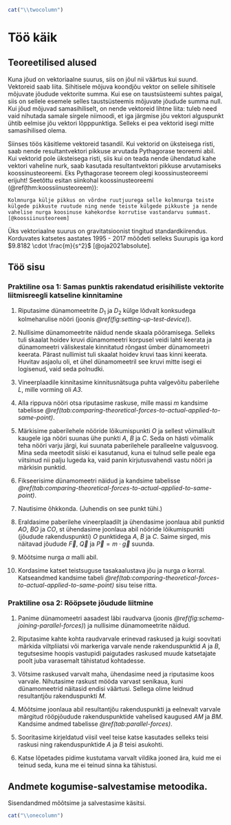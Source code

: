 ```r
cat("\\twocolumn")
```
# Töö käik

## Teoreetilised alused

Kuna jõud on vektoriaalne suurus, siis on jõul nii väärtus kui suund. Vektoreid saab liita. Sihitisele mõjuva koondjõu vektor on sellele sihitisele mõjuvate jõudude vektorite summa. Kui ese on taustsüsteemi suhtes paigal, siis on sellele esemele selles taustsüsteemis mõjuvate jõudude summa null. Kui jõud mõjuvad samasihiliselt, on nende vektoreid lihtne liita: tuleb need vaid nihutada samale sirgele niimoodi, et iga järgmise jõu vektori alguspunkt ühtib eelmise jõu vektori lõpppunktiga. Selleks ei pea vektorid isegi mitte samasihilised olema.

Siinses töös käsitleme vektoreid tasandil. Kui vektorid on üksteisega risti, saab nende resultantvektori pikkuse arvutada Pythagorase teoreemi abil. Kui vektorid pole üksteisega risti, siis kui on teada nende ühendatud kahe vektori vaheline nurk, saab kasutada resultantvektori pikkuse arvutamiseks koossinusteoreemi. Eks Pythagorase teoreem olegi koossinusteoreemi erijuht! Seetõttu esitan siinkohal koossinusteoreemi (\@ref(thm:koossiinusteoreem)):

```theorem
Kolmnurga külje pikkus on võrdne ruutjuurega selle kolmnurga teiste külgede pikkuste ruutude ning nende teiste külgede pikkuste ja nende vahelise nurga koosinuse kahekordse korrutise vastandarvu summast. [@koossiinusteoreem]
```

Üks vektoriaalne suurus on gravitatsioonist tingitud standardkiirendus. Korduvates katsetes aastates 1995 - 2017 mõõdeti selleks Suurupis iga kord $9.8182 \cdot \frac{m}{s^2}$ [@oja2021absolute].

## Töö sisu

### Praktiline osa 1: Samas punktis rakendatud erisihiliste vektorite liitmisreegli katseline kinnitamine

1. Riputasime dünamomeetrite $D_1$ ja $D_2$ külge lõdvalt konksudega kolmeharulise nööri (joonis *\@ref(fig:setting-up-test-device)*).

2. Nullisime dünamomeetrite näidud nende skaala pööramisega. Selleks tuli skaalat hoidev kruvi dünamomeetri korpusel veidi lahti keerata ja dünamomeetri väliskestale kinnitatud rõngast ümber dünamomeetri keerata. Pärast nullimist tuli skaalat hoidev kruvi taas kinni keerata. Huvitav asjaolu oli, et ühel dünamomeetril see kruvi mitte isegi ei logisenud, vaid seda polnudki.

3. Vineerplaadile kinnitasime kinnitusnätsuga puhta valgevõitu paberilehe *L*, mille vorming oli *A3*.

4. Alla rippuva nööri otsa riputasime raskuse, mille massi *m* kandsime tabelisse *\@ref(tab:comparing-theoretical-forces-to-actual-applied-to-same-point)*.

5. Märkisime paberilehele nööride lõikumispunkti *O* ja sellest võimalikult kaugele iga nööri suunas ühe punkti *A*, *B* ja *C*. Seda on hästi võimalik teha nööri varju järgi, kui suunata paberilehele paralleelne valgusvoog. Mina seda meetodit siiski ei kasutanud, kuna ei tulnud selle peale ega viitsinud nii palju lugeda ka, vaid panin kirjutusvahendi vastu nööri ja märkisin punktid.

6. Fikseerisime dünamomeetri näidud ja kandsime tabelisse *\@ref(tab:comparing-theoretical-forces-to-actual-applied-to-same-point)*.

7. Nautisime õhkkonda. (Juhendis on see punkt tühi.)

8. Eraldasime paberilehe vineerplaadilt ja ühendasime joonlaua abil punktid *AO*, *BO* ja *CO*, st ühendasime joonlaua abil nööride lõikumispunkti (jõudude rakenduspunkti) *O* punktidega *A*, *B* ja *C*. Saime sirged, mis näitavad jõudude $\overrightarrow{F}$, $\overrightarrow{Q}$ ja $\overrightarrow{P} = m \cdot \overrightarrow{g}$ suunda.

9. Mõõtsime nurga $\alpha$ malli abil.

10. Kordasime katset teistsuguse tasakaalustava jõu ja nurga $\alpha$ korral. Katseandmed kandsime tabeli *\@ref(tab:comparing-theoretical-forces-to-actual-applied-to-same-point)* sisu teise ritta.

### Praktiline osa 2: Rööpsete jõudude liitmine

1. Panime dünamomeetri aasadest läbi raudvarva (joonis *\@ref(fig:schema-joining-parallel-forces)*) ja nullisime dünamomeetrite näidud.

2. Riputasime kahte kohta raudvarvale erinevad raskused ja kuigi soovitati märkida viltpliiatsi või markeriga varvale nende rakenduspunktid *A* ja *B*, tegutsesime hoopis vastupidi paigutades raskused muude katsetajate poolt juba varasemalt tähistatud kohtadesse.

3. Võtsime raskused varvalt maha, ühendasime need ja riputasime koos varvale. Nihutasime raskust mööda varvast senikaua, kuni dünamomeetrid näitasid endisi väärtusi. Sellega olime leidnud resultantjõu rakenduspunkti *M*.

4. Mõõtsime joonlaua abil resultantjõu rakenduspunkti ja eelnevalt varvale märgitud rööpjõudude rakenduspunktide vahelised kaugused *AM* ja *BM*. Kandsime andmed tabelisse *\@ref(tab:parallel-forces)*.

5. Sooritasime kirjeldatud viisil veel teise katse kasutades selleks teisi raskusi ning rakenduspunktide *A* ja *B* teisi asukohti.

6. Katse lõpetades pidime kustutama varvalt vildika jooned ära, kuid me ei teinud seda, kuna me ei teinud sinna ka tähistusi.

## Andmete kogumise-salvestamise metoodika.

Sisendandmed mõõtsime ja salvestasime käsitsi.
```r
cat("\\onecolumn")
```